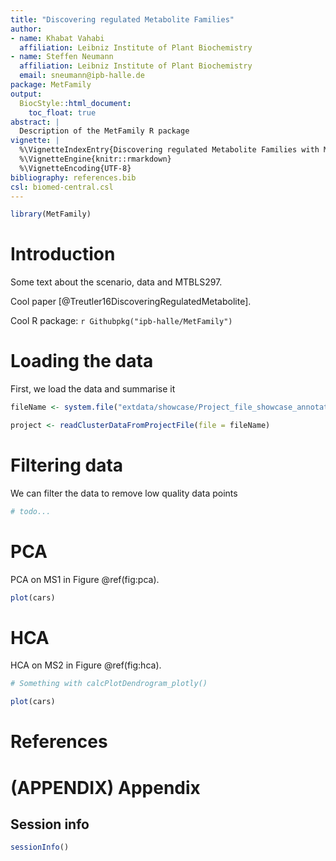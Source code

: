 ```yaml
---
title: "Discovering regulated Metabolite Families"
author:
- name: Khabat Vahabi
  affiliation: Leibniz Institute of Plant Biochemistry
- name: Steffen Neumann
  affiliation: Leibniz Institute of Plant Biochemistry
  email: sneumann@ipb-halle.de
package: MetFamily
output:
  BiocStyle::html_document:
    toc_float: true
abstract: |
  Description of the MetFamily R package
vignette: |
  %\VignetteIndexEntry{Discovering regulated Metabolite Families with MetFamily}
  %\VignetteEngine{knitr::rmarkdown}
  %\VignetteEncoding{UTF-8}
bibliography: references.bib
csl: biomed-central.csl
---
```


```r
library(MetFamily)
```

# Introduction

Some text about the scenario, data and MTBLS297.

Cool paper [@Treutler16DiscoveringRegulatedMetabolite].
 
Cool R package: `r Githubpkg("ipb-halle/MetFamily")`



# Loading the data

First, we load the data and summarise it

```r

fileName <- system.file("extdata/showcase/Project_file_showcase_annotated.csv.gz", package = "MetFamily")

project <- readClusterDataFromProjectFile(file = fileName)

```

# Filtering data

We can filter the data to remove low quality data points

```r

# todo...

```


# PCA

PCA on MS1 in Figure \@ref(fig:pca). 

```r
plot(cars)
```

# HCA

HCA on MS2 in Figure \@ref(fig:hca). 

```r

# Something with calcPlotDendrogram_plotly() 

plot(cars)
```

# References {.unnumbered}

<div id="refs"></div>

# (APPENDIX) Appendix {-} 

## Session info

```r
sessionInfo()
```

